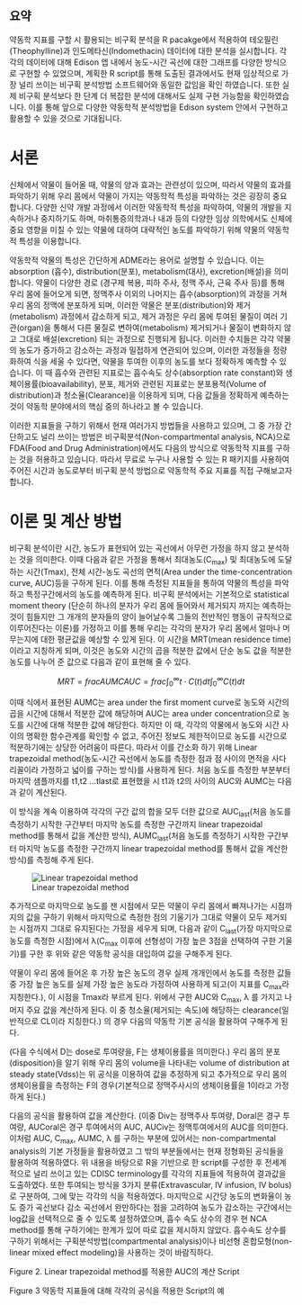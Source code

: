 ## 요약 {-}

약동학 지표를 구할 시 활용되는 비구획 분석을 R pacakge에서 적용하여 테오필린(Theophylline)과 인도메타신(Indomethacin) 데이터에 대한 분석을 실시합니다. 
각각의 데이터에 대해 Edison 엡 내에서 농도-시간 곡선에 대한 그래프를 다양한 방식으로 구현할 수 있었으며, 계획한 R script를 통해 도출된 결과에서도 현재 임상적으로 가장 널리 쓰이는 비구획 분석방법 소프트웨어와 동일한 값임을 확인 하였습니다. 
또한 실제 비구획 분석보다 한 단계 더 복잡한 분석에 대해서도 실제 구현 가능함을 확인하였습니다. 
이를 통해 앞으로 다양한 약동학적 분석방법을 Edison system 안에서 구현하고 활용할 수 있을 것으로 기대됩니다.
 
# 서론 {#introduction}

신체에서 약물이 들어올 때, 약물의 양과 효과는 관련성이 있으며, 따라서 약물의 효과를 파악하기 위해 우리 몸에서 약물이 가지는 약동학적 특성을 파악하는 것은 굉장히 중요합니다. 
다양한 신약 개발 과정에서 이러한 약동학적 특성을 파악하여, 약물의 개발을 지속하거나 중지하기도 하며, 마취통증의학과나 내과 등의 다양한 임상 의학에서도 신체에 중요 영향을 미칠 수 있는 약물에 대하여 대략적인 농도를 파악하기 위해 약물의 약동학적 특성을 이용합니다.

약동학적 약물의 특성은 간단하게 ADME라는 용어로 설명할 수 있습니다. 
이는 absorption (흡수), distribution(분포), metabolism(대사), excretion(배설)을 의미합니다. 
약물이 다양한 경로 (경구제 복용, 피하 주사, 정맥 주사, 근육 주사 등)를 통해 우리 몸에 들어오게 되면, 정맥주사 이외의 나머지는 흡수(absorption)의 과정을 거쳐 우리 몸의 정맥에 분포하게 되며, 이러한 약물은 분포(distribution)와 제거(metabolism) 과정에서 감소하게 되고, 제거 과정은 우리 몸에 투여된 물질이 여러 기관(organ)을 통해서 다른 물질로 변하여(metabolism) 제거되거나 물질이 변화하지 않고 그대로 배설(excretion) 되는 과정으로 진행되게 됩니다. 
이러한 수치들은 각각 약물의 농도가 증가하고 감소하는 과정과 밀접하게 연관되어 있으며, 이러한 과정들을 정량화하여 식을 세울 수 있다면, 약물을 투여한 이후의 농도를 보다 정확하게 예측할 수 있습니다. 
이 때 흡수와 관련된 지표로는 흡수속도 상수(absorption rate constant)와 생체이용률(bioavailability), 분포, 제거와 관련된 지표로는 분포용적(Volume of distribution)과 청소율(Clearance)을 이용하게 되며, 다음 값들을 정확하게 예측하는 것이 약동학 분야에서의 핵심 중의 하나라고 볼 수 있습니다.

이러한 지표들을 구하기 위해서 현재 여러가지 방법들을 사용하고 있으며, 그 중 가장 간단하고도 널리 쓰이는 방법은 비구획분석(Non-compartmental analysis, NCA)으로  FDA(Food and Drug Administration)에서도 다음의 방식으로 약동학적 지표를 구하는 것을 허용하고 있습니다. 
따라서 무료로 누구나 사용할 수 있는 R 패키지를 사용하여 주어진 시간과 농도로부터 비구획 분석 방법으로 약동학적 주요 지표를 직접 구해보고자 합니다.

# 이론 및 계산 방법 {#method}

비구획 분석이란 시간, 농도가 표현되어 있는 곡선에서 아무런 가정을 하지 않고 분석하는 것을 의미한다. 
이때 다음과 같은 가정을 통해서 최대농도(C~max~) 및 최대농도에 도달하는 시간(Tmax), 전체 시간-농도 곡선의 면적(Area under the time-concentration curve, AUC)등을 구하게 된다. 
이를 통해 측정된 지표들을 통하여 약물의 특성을 파악하고 특정구간에서의 농도를 예측하게 된다. 
비구획 분석에서는 기본적으로 statistical moment theory (단순히 하나의 분자가 우리 몸에 들어와서 제거되지 까지는 예측하는 것이 힘들지만 그 개개의 분자들의 양이 늘어날수록 그들의 전반적인 행동이 규칙적으로 이루어진다는 이론)를 가정하고 이를 통해 우리는 각각의 분자가 우리 몸에서 얼마나 머무는지에 대한 평균값을 예상할 수 있게 된다. 
이 시간을 MRT(mean residence time)이라고 지칭하게 되며, 이것은 농도와 시간의 곱을 적분한 값에서 단순 농도 값을 적분한 농도를 나누어 준 값으로 다음과 같이 표현해 줄 수 있다. 

$$
MRT = frac{AUMC}{AUC} = frac{\int_{0}^{\infty} t \cdot C(t) dt}{\int_{0}^{\infty} C(t) dt}
$$

이때 식에서 표현된 AUMC는 area under the first moment curve로 농도와 시간의 곱을 시간에 대해서 적분한 값에 해당하며 AUC는 area under concentration으로 농도를 시간에 대해 적분한 값에 해당한다. 
하지만 이 때, 각각의 약물에서 농도와 시간 사이의 명확한 함수관계를 확인할 수 없고, 주어진 정보도 제한적이므로 농도를 시간으로 적분하기에는 상당한 어려움이 따른다. 
따라서 이를 간소화 하기 위해 Linear trapezoidal method(농도-시간 곡선에서 농도를 측정한 점과 점 사이의 면적을 사다리꼴이라 가정하고 넓이를 구하는 방식)를 사용하게 된다. 처음 농도를 측정한 부분부터 마지막 샘플까지를 t1,t2 …tlast로 표현했을 시 t1과 t2의 사이의 AUC와 AUMC는 다음과 같이 계산된다.
 
이 방식을 계속 이용하여 각각의 구간 값의 합을 모두 더한 값으로 AUC~last~(처음 농도를 측정하기 시작한 구간부터 마지막 농도를 측정한 구간까지 linear trapezoidal method를 통해서 값을 계산한 방식), AUMC~last~(처음 농도를 측정하기 시작한 구간부터 마지막 농도를 측정한 구간까지 linear trapezoidal method를 통해서 값을 계산한 방식)를 측정해 주게 된다.
 
![Linear trapezoidal method](figures/trapezoidal.png)

추가적으로 마지막으로 농도를 잰 시점에서 모든 약물이 우리 몸에서 빠져나가는 시점까지의 값을 구하기 위해서 마지막으로 측정한 점의 기울기가 그대로 약물이 모두 제거되는 시점까지 그대로 유지된다는 가정을 세우게 되며, 다음과 같이 C~last~(가장 마지막으로 농도를 측정한 시점)에서 λ(C~max~ 이후에 선형성이 가장 높은 3점을 선택하여 구한 기울기)를 구한 후 위와 같은 약동학 공식을 대입하여 값을 구해주게 된다.

약물이 우리 몸에 들어온 후 가장 높은 농도의 경우 실제 개개인에서 농도를 측정한 값들 중 가장 높은 농도를 실제 가장 높은 농도라 가정하여 사용하게 되고(이 지표를 C~max~라 지칭한다.), 이 시점을 Tmax라 부르게 된다.
위에서 구한 AUC와 C~max~, λ 를 가지고 나머지 주요 값을 계산하게 된다.
이 중 청소율(제거되는 속도)에 해당하는 clearance(일반적으로 CL이라 지칭한다.) 의 경우 다음의 약동학 기본 공식을 활용하여 구해주게 된다.
 
(다음 수식에서 D는 dose로 투여량을, F는 생체이용률을 의미한다.)
우리 몸의 분포(disposition)을 알기 위해 우리 몸의 volume을 나타내는 volume of distribution at steady state(Vdss)는 
위 공식을 이용하여 값을 추정하게 되고 추가적으로 우리 몸의 생체이용률을 측정하는 F의 경우(기본적으로 정맥주사시의 생체이용률을 1이라고 가정하게 된다.)
 
다음의 공식을 활용하여 값을 계산한다. 
(이중 Div는 정맥주사 투여량, Doral은 경구 투여량, AUCoral은 경구 투여에서의 AUC, AUCiv는 정맥투여에서의 AUC를 의미한다.
이처럼 AUC, C~max~, AUMC, λ 를 구하는 부분에 있어서는 non-compartmental analysis의 기본 가정들을 활용하였고 그 밖의 부분들에서는 현재 정형화된 공식들을 활용하여 적용하였다. 
위 내용을 바탕으로 R을 기반으로 한 script를 구성한 후 전세계적으로 널리 쓰이고 있는 CDISC terminology를 각각의 지표들에 적용하여 결과값을 도출하였다. 
또한 투여되는 방식을 3가지 분류(Extravascular, IV infusion, IV bolus)로 구분하여, 그에 맞는 각각의 식을 적용하였다. 
마지막으로 시간당 농도의 변화율이 농도 증가 곡선보다 감소 곡선에서 완만하다는 점을 고려하여 농도가 감소하는 구간에서는 log값을 선택적으로 줄 수 있도록 설정하였으며, 흡수 속도 상수의 경우 현 NCA method를 통해 구하기에는 한계가 있어 따로 값을 제시하지 않았다. 
흡수속도 상수를 구하기 위해서는 구획분석방법(compartmental analysis)이나 비선형 혼합모형(non-linear mixed effect modeling)을 사용하는 것이 바람직하다.
 
Figure 2. Linear trapezoidal method를 적용한 AUC의 계산 Script
 
Figure 3 약동학 지표들에 대해 각각의 공식을 적용한 Script의 예

